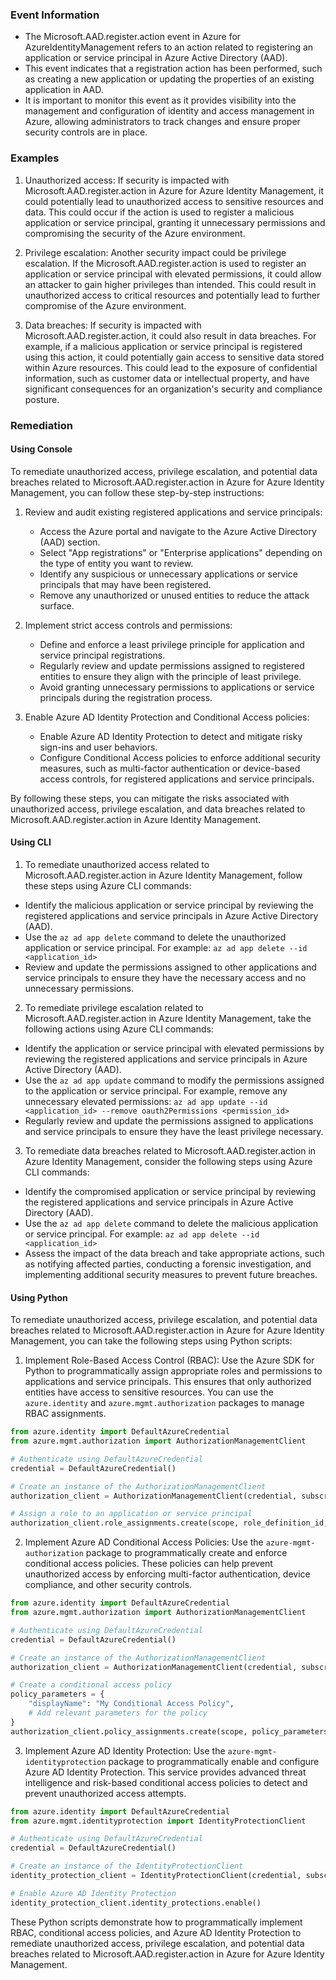 
### Event Information

- The Microsoft.AAD.register.action event in Azure for AzureIdentityManagement refers to an action related to registering an application or service principal in Azure Active Directory (AAD).
- This event indicates that a registration action has been performed, such as creating a new application or updating the properties of an existing application in AAD.
- It is important to monitor this event as it provides visibility into the management and configuration of identity and access management in Azure, allowing administrators to track changes and ensure proper security controls are in place.


### Examples

1. Unauthorized access: If security is impacted with Microsoft.AAD.register.action in Azure for Azure Identity Management, it could potentially lead to unauthorized access to sensitive resources and data. This could occur if the action is used to register a malicious application or service principal, granting it unnecessary permissions and compromising the security of the Azure environment.

2. Privilege escalation: Another security impact could be privilege escalation. If the Microsoft.AAD.register.action is used to register an application or service principal with elevated permissions, it could allow an attacker to gain higher privileges than intended. This could result in unauthorized access to critical resources and potentially lead to further compromise of the Azure environment.

3. Data breaches: If security is impacted with Microsoft.AAD.register.action, it could also result in data breaches. For example, if a malicious application or service principal is registered using this action, it could potentially gain access to sensitive data stored within Azure resources. This could lead to the exposure of confidential information, such as customer data or intellectual property, and have significant consequences for an organization's security and compliance posture.

### Remediation

#### Using Console

To remediate unauthorized access, privilege escalation, and potential data breaches related to Microsoft.AAD.register.action in Azure for Azure Identity Management, you can follow these step-by-step instructions:

1. Review and audit existing registered applications and service principals:
   - Access the Azure portal and navigate to the Azure Active Directory (AAD) section.
   - Select "App registrations" or "Enterprise applications" depending on the type of entity you want to review.
   - Identify any suspicious or unnecessary applications or service principals that may have been registered.
   - Remove any unauthorized or unused entities to reduce the attack surface.

2. Implement strict access controls and permissions:
   - Define and enforce a least privilege principle for application and service principal registrations.
   - Regularly review and update permissions assigned to registered entities to ensure they align with the principle of least privilege.
   - Avoid granting unnecessary permissions to applications or service principals during the registration process.

3. Enable Azure AD Identity Protection and Conditional Access policies:
   - Enable Azure AD Identity Protection to detect and mitigate risky sign-ins and user behaviors.
   - Configure Conditional Access policies to enforce additional security measures, such as multi-factor authentication or device-based access controls, for registered applications and service principals.

By following these steps, you can mitigate the risks associated with unauthorized access, privilege escalation, and data breaches related to Microsoft.AAD.register.action in Azure Identity Management.

#### Using CLI

1. To remediate unauthorized access related to Microsoft.AAD.register.action in Azure Identity Management, follow these steps using Azure CLI commands:

- Identify the malicious application or service principal by reviewing the registered applications and service principals in Azure Active Directory (AAD).
- Use the `az ad app delete` command to delete the unauthorized application or service principal. For example: `az ad app delete --id <application_id>`
- Review and update the permissions assigned to other applications and service principals to ensure they have the necessary access and no unnecessary permissions.

2. To remediate privilege escalation related to Microsoft.AAD.register.action in Azure Identity Management, take the following actions using Azure CLI commands:

- Identify the application or service principal with elevated permissions by reviewing the registered applications and service principals in Azure Active Directory (AAD).
- Use the `az ad app update` command to modify the permissions assigned to the application or service principal. For example, remove any unnecessary elevated permissions: `az ad app update --id <application_id> --remove oauth2Permissions <permission_id>`
- Regularly review and update the permissions assigned to applications and service principals to ensure they have the least privilege necessary.

3. To remediate data breaches related to Microsoft.AAD.register.action in Azure Identity Management, consider the following steps using Azure CLI commands:

- Identify the compromised application or service principal by reviewing the registered applications and service principals in Azure Active Directory (AAD).
- Use the `az ad app delete` command to delete the malicious application or service principal. For example: `az ad app delete --id <application_id>`
- Assess the impact of the data breach and take appropriate actions, such as notifying affected parties, conducting a forensic investigation, and implementing additional security measures to prevent future breaches.

#### Using Python

To remediate unauthorized access, privilege escalation, and potential data breaches related to Microsoft.AAD.register.action in Azure for Azure Identity Management, you can take the following steps using Python scripts:

1. Implement Role-Based Access Control (RBAC): Use the Azure SDK for Python to programmatically assign appropriate roles and permissions to applications and service principals. This ensures that only authorized entities have access to sensitive resources. You can use the `azure.identity` and `azure.mgmt.authorization` packages to manage RBAC assignments.

```python
from azure.identity import DefaultAzureCredential
from azure.mgmt.authorization import AuthorizationManagementClient

# Authenticate using DefaultAzureCredential
credential = DefaultAzureCredential()

# Create an instance of the AuthorizationManagementClient
authorization_client = AuthorizationManagementClient(credential, subscription_id)

# Assign a role to an application or service principal
authorization_client.role_assignments.create(scope, role_definition_id, principal_id)
```

2. Implement Azure AD Conditional Access Policies: Use the `azure-mgmt-authorization` package to programmatically create and enforce conditional access policies. These policies can help prevent unauthorized access by enforcing multi-factor authentication, device compliance, and other security controls.

```python
from azure.identity import DefaultAzureCredential
from azure.mgmt.authorization import AuthorizationManagementClient

# Authenticate using DefaultAzureCredential
credential = DefaultAzureCredential()

# Create an instance of the AuthorizationManagementClient
authorization_client = AuthorizationManagementClient(credential, subscription_id)

# Create a conditional access policy
policy_parameters = {
    "displayName": "My Conditional Access Policy",
    # Add relevant parameters for the policy
}
authorization_client.policy_assignments.create(scope, policy_parameters)
```

3. Implement Azure AD Identity Protection: Use the `azure-mgmt-identityprotection` package to programmatically enable and configure Azure AD Identity Protection. This service provides advanced threat intelligence and risk-based conditional access policies to detect and prevent unauthorized access attempts.

```python
from azure.identity import DefaultAzureCredential
from azure.mgmt.identityprotection import IdentityProtectionClient

# Authenticate using DefaultAzureCredential
credential = DefaultAzureCredential()

# Create an instance of the IdentityProtectionClient
identity_protection_client = IdentityProtectionClient(credential, subscription_id)

# Enable Azure AD Identity Protection
identity_protection_client.identity_protections.enable()
```

These Python scripts demonstrate how to programmatically implement RBAC, conditional access policies, and Azure AD Identity Protection to remediate unauthorized access, privilege escalation, and potential data breaches related to Microsoft.AAD.register.action in Azure for Azure Identity Management.

